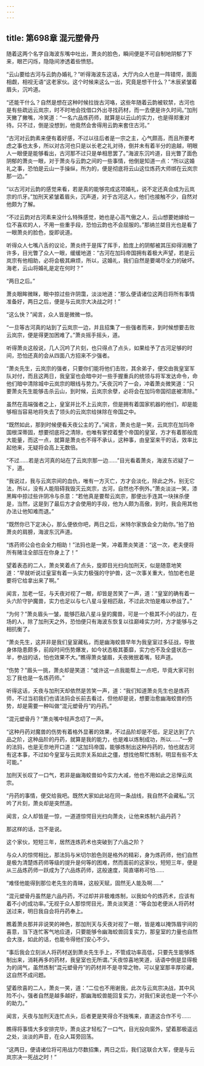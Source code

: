 ```yaml
---
---
---
```

title: 第698章 混元塑骨丹
---



随着这两个名字自海波东嘴中吐出，萧炎的脸色，瞬间便是不可自制地阴郁了下来，眼芒闪烁，隐隐间渗透着些愤怒。

“云山要给古河与云韵办婚礼？”听得海波东这话，大厅内众人也是一阵错愕，面面相觑，相视无语“这老家伙。这个时候来这么一出，究竟是想干什么？”木辰紧皱着眉头，沉吟道。

“还能干什么？自然是想在这种时候拉拢古河咯，这些年随着云韵被软禁，古河也是有些疏远云岚宗，时不时地会找借口外出寻找药材，而一去便是许久时间。”加刑天撇了撇嘴，冷笑道：“一名六品炼药师，就算是以云山的实力，也是得郑重对待。只不过，倒是没想到，他竟然会舍得用云韵来套住古河。”

“古河对云韵素来便有着好感，不过以往后者是一宗之主，心气颇高，而且所要考虑之事也太多，所以对古河也只是以长老之礼对待，倒并未有着半分的逾越，明眼人一眼便是能够看出，古河那不过只是单相思罢了。”海波东沉吟道，目光瞥了面色阴郁的萧炎一眼，对于萧炎与云韵之间的一些事情，他倒是知道一点：“所以这婚礼之事，恐怕是云山一手操纵，所为的，便是彻底将云山这位炼药大师绑在云岚宗那一边。”

“以古河对云韵的感觉来看，若是真的能够完成这项婚礼，说不定还真会成为云岚宗的爪牙。”加刑天紧皱着眉头，沉声道，对于古河这人，他们也接触不少，自然对他颇为了解。

“不过云韵对古河素来没什么特殊感觉，她也是心高气傲之人，云山想要她嫁给一位不喜欢的人，不用一些重手段，恐怕云韵也不会屈服的。”那纳兰桀目光也是看了一眼萧炎的脸色，旋即说道。

听得众人七嘴八舌的议论，萧炎终于是挥了挥手，脸庞上的阴郁被其压抑得消散了许多，目光瞥了众人一眼，缓缓地道：“古河在加玛帝国拥有着极大声望，若是云岚宗有他相助，必将会极其麻烦，所以，这婚礼，我们自然是要竭尽全力的破坏。海老，云山将婚礼是定在何时？”

“两日之后。”

萧炎眼眸微眯，眼中掠过些许阴霭，淡淡地道：“那么便请诸位这两日将所有事情准备好，两日之后，便是与云岚宗大决战之时！”

“这么快？”闻言，众人皆是微微一惊。

“一旦等古河真的站到了云岚宗一边，并且招集了一些强者而来，到时候想要击败云岚宗，便是得更加困难了。”萧炎摇手摇头，道。

听得萧炎这般说，几人沉吟了片刻，也只得点了点头，如果给予了古河足够的时间，恐怕还真的会从四面八方招来不少强者。

“萧炎先生，云岚宗的强者，只要你们能将他们击败，其余弟子，便交由我皇室军队对付，而且这两日，我皇室也会暗中对一些手握重兵的统领与将军发达命令，命他们暗中清除城中云岚宗的眼线与势力。”夭夜沉吟了一会，冲着萧炎微笑道：“只要萧炎先生能够击杀云山，到时候，云岚宗余孽，必将会在加玛帝国彻底被清除。”

虽然在高端强者之上，皇室并比不上云岚宗，但是拥有着国家机器的他们，却是能够相当容易地将失去了领头的云岚宗给抹除在帝国之中。

“既然如此，那到时候便看夭夜公主的了。”闻言，萧炎也是一笑，云岚宗在加玛帝国根深蒂固，想要彻底将之清除，也唯有掌控着整个帝国的皇室，方才有着那般庞大能量，而这一点，就算是萧炎也不得不承认，这种事，由皇室来干的话，效率比起他来，无疑将会高上无数倍。

“不过……若是古河真的站在了云岚宗那一边……”目光看着萧炎，海波东迟疑了一下，道。

“我说过，我与云岚宗间的血仇，唯有一方灭亡，方才会淡化，除此之外，别无它法，所以，没有人能阻碍我毁灭云岚宗，古河，自然也不例外。”萧炎淡淡一笑，漆黑眸中掠过些许阴冷与杀意：“若他真是要帮云岚宗，那便出手连其一块抹杀便是，当然，这是到了最后方才会使用的手段，他为人颇为高傲，到时，我会用其他办法让他知难而退。”

“既然你已下定决心，那么便依你吧，两日之后，米特尔家族会全力助你。”拍了拍萧炎的肩膀，海波东沉声道。

“炼药师公会也会全力相助！”法犸也是一笑，冲着萧炎笑道：“这一次，老夫便将所有赌注全部压在你身上了！”

望着表态的二人，萧炎笑着点了点头，旋即目光扫向加刑天，似是随意地笑道：“早就听说过皇室有着一头实力极强的守护兽，这一次事关重大，怕加老也是要将它给拿出来了啊。”

闻言，加老一怔，与夭夜对视了一眼，却皆是苦笑了一声，道：“皇室的确有着一头六阶守护魔兽，实力也足以与七八星斗皇相匹敌，不过此次怕是难以参战了。”

“为何？”萧炎眉头一皱，能够匹敌八星斗皇的魔兽，可是一个极其不小的战力，在场的人，除了加刑天之外，恐怕便只有海波东恢复以往巅峰实力时，方才能够与之相抗衡了。

“萧炎先生，这并非是我们皇室藏私，而是幽海蛟兽早年为我皇室过多征战，导致身体隐患颇多，前段时间伤势爆发，如今状态极其萎靡，实力也不及全盛状态一半，参战的话，怕也效果不大。”瞧得萧炎皱眉，夭夜微抿着嘴，轻声道。

“伤势？”眉头一挑，萧炎却是笑道：“或许这一点我能帮上一点吧，毕竟大家可别忘了我也是一名炼药师。”

听得这话，夭夜与加刑天却依然是苦笑一声，道：“我们知道萧炎先生也是炼药师，不过当初我们也请法犸会长前去看过，但他却是说，想要治愈幽海蛟兽的伤势，却是需要一种叫做“混元塑骨丹”的丹药。”

“混元塑骨丹？”萧炎嘴中轻声念叨了一声。

“这种丹药对魔兽的伤势有着格外显著的效果，不过品阶却是不低，足足达到了六品之阶，这种品阶的丹药，就算是我的能力，也是难以炼制成功，所以……”一旁的法犸，也是无奈地开口道：“这加玛帝国，能够炼制出这种丹药的，怕也就古河有这本事，不过如今皇室与云岚宗关系如此之僵，想找他帮忙炼制，明显有些不太可能。”

加刑天长叹了一口气，若非是幽海蛟兽如今实力大减，他也不用如此之忌惮云岚宗。

“丹药的事情，便交给我吧。既然大家如此站在同一条战线，我自然不会藏私。”沉吟了片刻，萧炎却是突然道。

闻言，众人却皆是一惊，一道道惊愕目光扫向萧炎，让他来炼制六品丹药？

那这样的话，岂不是说。

这个家伙，短短三年，居然连炼药术也突破到了六品之阶？

与众人的惊愕相比，那法犸与米切尔脸色则是格外的精彩，身为炼药师，他们自然是极为清楚炼药师等级的提升是何等的困难，然而面前的这家伙，短短三年，便是从三品炼药师一跃成为了六品炼药师，这般速度，简直堪称可怕……

“难怪他能得到那位老先生的青睐，这般天赋，固然无人能及啊……”

“混元塑骨丹虽然是六品丹药，不过却并非极难炼制，以我如今的炼药术，应该有着不小的成功率。”无视于众人那惊愕目光，萧炎淡笑道：“等会加老便派人将药材送过来，明日我自会将丹药奉上。

瞧着萧炎那并非说笑的神色，那加刑天与夭夜对视了一眼，皆是难以掩饰眉宇间的喜意，当下连忙客气地应道，只要能够令幽海蛟兽回复实力，那皇室的力量也自然会大涨，如此的话，也能令得他们安心不少。

“事后我会立刻派人将药材送到萧炎先生手上，不管成功率高低，只要先生能够炼制出来，消耗再多的药材，我皇室也无所谓。”夭夜惊喜地笑道，话语中倒是显得极为的阔气，虽然炼制“混元塑骨丹”的药材并不是寻常之物，可以皇室那丰厚珍藏，这自然不成问题。

望着欣喜的二人，萧炎一笑，道：“二位也不用谢我，此次与云岚宗决战，其中风险不小，强者自然是越多越好，那幽海蛟兽能回复实力，对我们来说也是一个不小的助力。”

闻言，夭夜与加刑天连忙点头，后者更是笑得合不拢嘴来，直道这合作不亏……

瞧得将事情大多安排完毕，萧炎这才轻松了一口气，目光投向窗外，望着那极遥远之处，淡淡的声音，在众人耳旁回荡。

“这两日，便请诸位将可用战力尽数招集，两日之后，我们这联合大军，便是与云岚宗决一死战之时！”